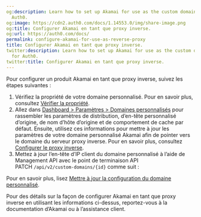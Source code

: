 ```yaml
---
og:description: Learn how to set up Akamai for use as the custom domain proxy for
  Auth0.
og:image: https://cdn2.auth0.com/docs/1.14553.0/img/share-image.png
og:title: Configurer Akamai en tant que proxy inverse.
og:url: https://auth0.com/docs/
permalink: configure-akamai-for-use-as-reverse-proxy
title: Configurer Akamai en tant que proxy inverse.
twitter:description: Learn how to set up Akamai for use as the custom domain proxy
  for Auth0.
twitter:title: Configurer Akamai en tant que proxy inverse.
---
```




Pour configurer un produit Akamai en tant que proxy inverse, suivez les étapes suivantes :

1. Vérifiez la propriété de votre domaine personnalisé. Pour en savoir plus, consultez [Vérifier la propriété](https://auth0.com/docs/customize/custom-domains/auth0-managed-certificates#verify-ownership).
2. Allez dans [Dashboard > Paramètres > Domaines personnalisés](https://manage.auth0.com/#/tenant/custom_domains) pour rassembler les paramètres de distribution, d’en-tête personnalisé d’origine, de nom d’hôte d’origine et de comportement de cache par défaut. Ensuite, utilisez ces informations pour mettre à jour les paramètres de votre domaine personnalisé Akamai afin de pointer vers le domaine du serveur proxy inverse. Pour en savoir plus, consultez [Configurer le proxy inverse](https://auth0.com/docs/customize/custom-domains/self-managed-certificates#configure-reverse-proxy).
3. Mettez à jour l’en-tête d’IP client du domaine personnalisé à l’aide de Management API avec le point de terminaison API PATCH `/api/v2/custom-domains/{id}` comme suit :


Pour en savoir plus, lisez [Mettre à jour la configuration du domaine personnalisé](https://auth0.com/docs/api/management/v2#!/Custom_Domains/patch_custom_domains_by_id).

Pour des détails sur la façon de configurer Akamai en tant que proxy inverse en utilisant les informations ci-dessus, reportez-vous à la documentation d’Akamai ou à l’assistance client.